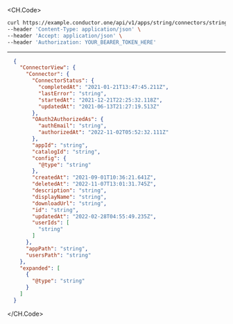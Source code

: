 
<CH.Code>
```bash Example Request
curl https://example.conductor.one/api/v1/apps/string/connectors/string/delegated \
--header 'Content-Type: application/json' \
--header 'Accept: application/json' \
--header 'Authorization: YOUR_BEARER_TOKEN_HERE'
```
---

```json Example Response
  {
    "ConnectorView": {
      "Connector": {
        "ConnectorStatus": {
          "completedAt": "2021-01-21T13:47:45.211Z",
          "lastError": "string",
          "startedAt": "2021-12-21T22:25:32.118Z",
          "updatedAt": "2021-06-13T21:27:19.513Z"
        },
        "OAuth2AuthorizedAs": {
          "authEmail": "string",
          "authorizedAt": "2022-11-02T05:52:32.111Z"
        },
        "appId": "string",
        "catalogId": "string",
        "config": {
          "@type": "string"
        },
        "createdAt": "2021-09-01T10:36:21.641Z",
        "deletedAt": "2022-11-07T13:01:31.745Z",
        "description": "string",
        "displayName": "string",
        "downloadUrl": "string",
        "id": "string",
        "updatedAt": "2022-02-28T04:55:49.235Z",
        "userIds": [
          "string"
        ]
      },
      "appPath": "string",
      "usersPath": "string"
    },
    "expanded": [
      {
        "@type": "string"
      }
    ]
  }
```
</CH.Code>
